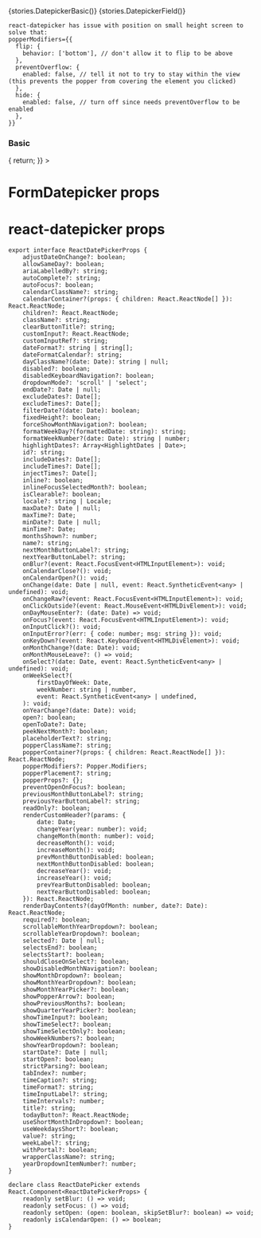 
<Meta title="Form/Datepicker" />

<Preview withToolbar>
  <Story name="Basic">{stories.DatepickerBasic()}</Story>
  <Story name="Field">{stories.DatepickerField()}</Story>
</Preview>

```
react-datepicker has issue with position on small height screen to solve that:
popperModifiers={{
  flip: {
    behavior: ['bottom'], // don't allow it to flip to be above
  },
  preventOverflow: {
    enabled: false, // tell it not to try to stay within the view (this prevents the popper from covering the element you clicked)
  },
  hide: {
    enabled: false, // turn off since needs preventOverflow to be enabled
  },
}}
```

### Basic
<Preview>
  <Form
    onSubmit={() => {
      return;
    }}
  >
    <Row>
      <Col col={4}>
        <FormDatepicker
          name="testDate1"
          id="testDate1"
          isMobile={false}
          showYearDropdown={true}
          placeholderText="MM/DD/YYYY"
          showMonthDropdown={true}
          autoComplete="off"
          popperPlacement="bottom-start"
          disabled={false}
        />
      </Col>
      <Col col={4}>
        <FormDatepicker
          name="testDate2"
          id="testDate2"
          isMobile={false}
          showYearDropdown={true}
          placeholderText="disabled"
          showMonthDropdown={true}
          autoComplete="off"
          popperPlacement="bottom-start"
          disabled={true}
        />
      </Col>
      <Col col={4}>
        <FormDatepicker
          name="testDate3"
          id="testDate3"
          isMobile={true}
        />
      </Col>
    </Row>
    <Box mb={300} />
  </Form>
</Preview>

# FormDatepicker props

<Props of={FormDatepicker} />

# react-datepicker props

```
export interface ReactDatePickerProps {
    adjustDateOnChange?: boolean;
    allowSameDay?: boolean;
    ariaLabelledBy?: string;
    autoComplete?: string;
    autoFocus?: boolean;
    calendarClassName?: string;
    calendarContainer?(props: { children: React.ReactNode[] }): React.ReactNode;
    children?: React.ReactNode;
    className?: string;
    clearButtonTitle?: string;
    customInput?: React.ReactNode;
    customInputRef?: string;
    dateFormat?: string | string[];
    dateFormatCalendar?: string;
    dayClassName?(date: Date): string | null;
    disabled?: boolean;
    disabledKeyboardNavigation?: boolean;
    dropdownMode?: 'scroll' | 'select';
    endDate?: Date | null;
    excludeDates?: Date[];
    excludeTimes?: Date[];
    filterDate?(date: Date): boolean;
    fixedHeight?: boolean;
    forceShowMonthNavigation?: boolean;
    formatWeekDay?(formattedDate: string): string;
    formatWeekNumber?(date: Date): string | number;
    highlightDates?: Array<HighlightDates | Date>;
    id?: string;
    includeDates?: Date[];
    includeTimes?: Date[];
    injectTimes?: Date[];
    inline?: boolean;
    inlineFocusSelectedMonth?: boolean;
    isClearable?: boolean;
    locale?: string | Locale;
    maxDate?: Date | null;
    maxTime?: Date;
    minDate?: Date | null;
    minTime?: Date;
    monthsShown?: number;
    name?: string;
    nextMonthButtonLabel?: string;
    nextYearButtonLabel?: string;
    onBlur?(event: React.FocusEvent<HTMLInputElement>): void;
    onCalendarClose?(): void;
    onCalendarOpen?(): void;
    onChange(date: Date | null, event: React.SyntheticEvent<any> | undefined): void;
    onChangeRaw?(event: React.FocusEvent<HTMLInputElement>): void;
    onClickOutside?(event: React.MouseEvent<HTMLDivElement>): void;
    onDayMouseEnter?: (date: Date) => void;
    onFocus?(event: React.FocusEvent<HTMLInputElement>): void;
    onInputClick?(): void;
    onInputError?(err: { code: number; msg: string }): void;
    onKeyDown?(event: React.KeyboardEvent<HTMLDivElement>): void;
    onMonthChange?(date: Date): void;
    onMonthMouseLeave?: () => void;
    onSelect?(date: Date, event: React.SyntheticEvent<any> | undefined): void;
    onWeekSelect?(
        firstDayOfWeek: Date,
        weekNumber: string | number,
        event: React.SyntheticEvent<any> | undefined,
    ): void;
    onYearChange?(date: Date): void;
    open?: boolean;
    openToDate?: Date;
    peekNextMonth?: boolean;
    placeholderText?: string;
    popperClassName?: string;
    popperContainer?(props: { children: React.ReactNode[] }): React.ReactNode;
    popperModifiers?: Popper.Modifiers;
    popperPlacement?: string;
    popperProps?: {};
    preventOpenOnFocus?: boolean;
    previousMonthButtonLabel?: string;
    previousYearButtonLabel?: string;
    readOnly?: boolean;
    renderCustomHeader?(params: {
        date: Date;
        changeYear(year: number): void;
        changeMonth(month: number): void;
        decreaseMonth(): void;
        increaseMonth(): void;
        prevMonthButtonDisabled: boolean;
        nextMonthButtonDisabled: boolean;
        decreaseYear(): void;
        increaseYear(): void;
        prevYearButtonDisabled: boolean;
        nextYearButtonDisabled: boolean;
    }): React.ReactNode;
    renderDayContents?(dayOfMonth: number, date?: Date): React.ReactNode;
    required?: boolean;
    scrollableMonthYearDropdown?: boolean;
    scrollableYearDropdown?: boolean;
    selected?: Date | null;
    selectsEnd?: boolean;
    selectsStart?: boolean;
    shouldCloseOnSelect?: boolean;
    showDisabledMonthNavigation?: boolean;
    showMonthDropdown?: boolean;
    showMonthYearDropdown?: boolean;
    showMonthYearPicker?: boolean;
    showPopperArrow?: boolean;
    showPreviousMonths?: boolean;
    showQuarterYearPicker?: boolean;
    showTimeInput?: boolean;
    showTimeSelect?: boolean;
    showTimeSelectOnly?: boolean;
    showWeekNumbers?: boolean;
    showYearDropdown?: boolean;
    startDate?: Date | null;
    startOpen?: boolean;
    strictParsing?: boolean;
    tabIndex?: number;
    timeCaption?: string;
    timeFormat?: string;
    timeInputLabel?: string;
    timeIntervals?: number;
    title?: string;
    todayButton?: React.ReactNode;
    useShortMonthInDropdown?: boolean;
    useWeekdaysShort?: boolean;
    value?: string;
    weekLabel?: string;
    withPortal?: boolean;
    wrapperClassName?: string;
    yearDropdownItemNumber?: number;
}

declare class ReactDatePicker extends React.Component<ReactDatePickerProps> {
    readonly setBlur: () => void;
    readonly setFocus: () => void;
    readonly setOpen: (open: boolean, skipSetBlur?: boolean) => void;
    readonly isCalendarOpen: () => boolean;
}
```

